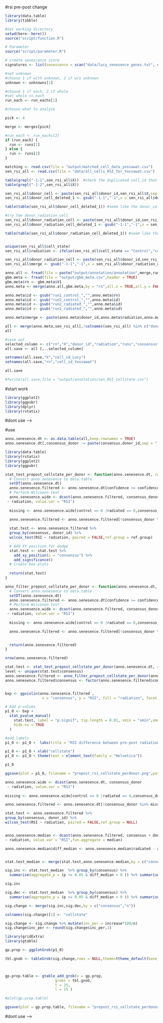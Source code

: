 #rsi pre-post change

```r
library(data.table)
library(tibble)
```

```r
#Set working directory
setwd(here::here())
source("script/function.R")

# Parameter
source("script/parameter.R")

```
```r
# create senescence score
signatures <- list(senescence = scan("data/lucy_senesence_genes.txt", character(), sep = ",", strip.white = TRUE))
```
```r
#set unknown 
#choose 1 if with unknown, 2 if w/o unknown
unknown <- unknowns[1]

#choose 1 if each, 2 if whole
#set whole vs each
run_each <- run_eachs[1]

#choose what to analyse

pick <- 4

merge <- merges[pick]

#run_each <- run_eachs[2]
if (run_each) {
  run <- runs[1]
} else {
  run <- runs[2]
}
```



```r
matching <- read.csv(file = "output/matched_cell_data_yossawat.csv")
sen_rsi_all <- read.csv(file = "data/all_cells_RSI_for_Yossawat.csv")
```
```r
table(grepl("-1-1",sen_rsi_all$X))  #check the duplicated cell_id that is added the -1
table(grepl("-1-2",sen_rsi_all$X))

sen_rsi_all$donor_cell <- paste(sen_rsi_all$donor_id,sen_rsi_all$X,sep = "_")
sen_rsi_all$donor_cell_deleted_1 <- gsub("-1-1","-1",x = sen_rsi_all$donor_cell)

table(table(sen_rsi_all$donor_cell_deleted_1)) #seem like the donor_cell still have duplicate > meaning that need donor_run_cell_id but unfortunately we cannot do it that we as the run

#try the donor_radiation_cell
sen_rsi_all$donor_radiation_cell <- paste(sen_rsi_all$donor_id,sen_rsi_all$cell_state,sen_rsi_all$X,sep = "_")
sen_rsi_all$donor_radiation_cell_deleted_1 <- gsub("-1-1","-1",x = sen_rsi_all$donor_radiation_cell)

table(table(sen_rsi_all$donor_radiation_cell_deleted_1)) #seem like the donor_radiation_cell work


unique(sen_rsi_all$cell_state)
sen_rsi_all$radiation <- ifelse(sen_rsi_all$cell_state == "Control","control","radiated")

sen_rsi_all$donor_radiation_cell <- paste(sen_rsi_all$donor_id,sen_rsi_all$radiation,sen_rsi_all$X,sep = "_")
sen_rsi_all$merge <- gsub("-1-1","-1",x = sen_rsi_all$donor_radiation_cell)

```

```r
anno.all <- fread(file = paste("output/annotation/annotation",merge,run,unknown,".csv",sep = "_"))
gbm.meta <- fread(file = "output/gbm_meta.csv",header = TRUE)
gbm.meta$rn <- gbm.meta$V1
anno.meta <- merge(anno.all,gbm.meta,by = "rn",all.x = TRUE,all.y = FALSE)

anno.meta$id <- gsub("run1_control_","",anno.meta$rn)
anno.meta$id <- gsub("run2_control_","",anno.meta$id)
anno.meta$id <- gsub("run2_radiated_","",anno.meta$id)
anno.meta$id <- gsub("run1_radiated_","",anno.meta$id)

anno.meta$merge <- paste(anno.meta$donor_id,anno.meta$radiation,anno.meta$id,sep = "_")
```

```r
all <- merge(anno.meta,sen_rsi_all[,!colnames(sen_rsi_all) %in% c("donor_id","radiation")], by = "merge")
all
```
```r
#save out
selected_column <- c("rn","X","donor_id","radiation","runs","consensus","sen_score","sen_score_no_STAT1","binary.senescence","RSI","Tie","MESlike" ,"AClike", "NPClike", "OPClike","confidence","unknown")
all.save <- all [,..selected_column]

setnames(all.save,"X","cell_id_Lucy")
setnames(all.save,"rn","cell_id_Yossawat")

all.save

#fwrite(all.save,file = "output/annotation/sen_RSI_cellstate.csv")
```


#start work
```r
library(ggplot2)
library(ggpubr)
library(dplyr)
library(rstatix)
```

#dont use -->
<!-- ```{r} -->
<!-- plot_cellstate_prepost_per_donor <- function(anno, confidence_threshold = 0,ref.group = NULL) { -->
<!--   # Perform Wilcoxon test -->
<!--   stat.test <- anno %>% -->
<!--     filter(confidence >= confidence_threshold) %>% -->
<!--     group_by(donor_radiation, donor_id, radiation) %>% -->
<!--     wilcox_test(RSI ~ consensus, paired = FALSE,ref.group = ref.group)  %>% -->
<!--   adjust_pvalue(method = "bonferroni") %>% -->
<!--   add_significance() -->

<!--   # Add XY position for dodge -->
<!--   stat.test <- stat.test %>% -->
<!--     add_xy_position(x = "radiation", dodge = 0.8) -->


<!--   # Create violin plots -->
<!--   bxp <- ggviolin(anno %>% filter(confidence >= confidence_threshold),  -->
<!--                    x = "radiation", y = "RSI",fill = "consensus", facet.by = "donor_id") -->


<!--   # Add p-values -->
<!--   plot <- bxp +  -->
<!--     stat_pvalue_manual( -->
<!--       stat.test, label = "p.adj.signif",  -->
<!--       hide.ns = TRUE -->
<!--     ) + labs(title = "RSI difference among cellstates pre-post radiation",subtitle = "per each donor", caption = "pairwise mann whitney u test with bonferroni adjustment (alpha error = 0.05) \n Not significant pairs are hidden.") + -->
<!--     scale_fill_manual(values = cellstate_colors)  # Assuming cellstate_colors is defined elsewhere -->

<!--   return(plot) -->
<!-- } -->
<!-- ``` -->





<!-- ```{r} -->

<!-- # Example usage -->
<!-- p0_0 <- plot_cellstate_prepost_per_donor(anno = all, confidence_threshold = 0) -->
<!-- p0_0 -->
<!-- ``` -->
<!-- ```{r} -->
<!-- ggsave(plot = p0_0, filename = "prepost_cellstate_rsi_perdonor.png",path = "figure/",width = 20,height = 20) -->
<!-- ``` -->



<!-- ```{r} -->
<!-- # # Example usage -->
<!-- p0_0.5 <- plot_cellstate_prepost_per_donor(all, confidence_threshold = 0.5) -->
<!-- p0_0.5 -->
<!-- ``` -->

<!-- ```{r} -->
<!-- # p0.all <- plot_cellstate_prepost_per_donor(anno.senesence, confidence_threshold = 0,ref.group = "all") -->
<!-- # p0.all -->
<!-- ``` -->

<!-- ```{r} -->
<!-- plot_cellstate_prepost<- function(anno.senesence, confidence_threshold = 0,ref.group = NULL) { -->
<!--   # Perform Wilcoxon test -->
<!--   stat.test <- anno.senesence %>% -->
<!--     filter(confidence >= confidence_threshold) %>% -->
<!--     group_by(radiation) %>% -->
<!--     wilcox_test(RSI ~ consensus, paired = FALSE,ref.group = ref.group) %>% -->
<!--   adjust_pvalue(method = "bonferroni") %>% -->
<!--   add_significance() -->

<!--   # Add XY position for dodge -->
<!--   stat.test <- stat.test %>% -->
<!--     add_xy_position(x = "radiation", dodge = 0.8) -->

<!--   # Create box plots -->
<!--   bxp <- ggviolin(anno.senesence %>% filter(confidence >= confidence_threshold),  -->
<!--                    x = "radiation", y = "RSI", fill = "consensus",notch = FALSE,add = "median_q1q3",error.plot = "crossbar") -->

<!--   # Add p-values -->
<!--   plot <- bxp +  -->
<!--     stat_pvalue_manual( -->
<!--       stat.test, label = "p.adj.signif", tip.length = 0.01, -->
<!--       hide.ns = TRUE -->
<!--     ) + labs(title = "RSI difference among cellstates pre-post radiation", caption = "pairwise mann whitney u test with bonferroni adjustment (alpha error = 0.05) \n Not significant pairs are hidden.") + -->
<!--     scale_fill_manual(values = cellstate_colors)  # Assuming cellstate_colors is defined elsewhere -->
<!--   return(plot) -->
<!-- } -->
<!-- ``` -->

<!-- ```{r} -->
<!-- p4_0 <- plot_cellstate_prepost(all, confidence_threshold = 0) -->
<!-- p4_0 -->
<!-- ``` -->
<!-- ```{r} -->
<!-- ggsave(plot = p4_0, filename = "prepost_cellstate_rsi.png",path = "figure/",width = 20,height = 20) -->
<!-- ``` -->

<!-- ```{r} -->
<!-- p4_0.5 <- plot_cellstate_prepost(all, confidence_threshold = 0.5) -->
<!-- p4_0.5 -->
<!-- ``` -->

<!-- ```{r} -->
<!-- #Find the median  -->
<!-- sen_score_average <- anno.senesence %>% group_by(consensus,donor_id,radiation) %>% summarise(median = median(sen_score), -->
<!--                                                                                              mean = mean(sen_score)) %>% ungroup() -->
<!-- ```  -->

<!-- ```{r} -->
<!-- sen_score_average %>% filter(radiation == "control") %>% -->
<!--   ggplot(data = ., aes(x=donor_id,y= median,fill = consensus,color = consensus,group = consensus)) + -->
<!--   geom_point() + geom_line() + theme_classic() -->
<!-- ``` -->







#use


```r
anno.senesence.dt <- as.data.table(all,keep.rownames = TRUE)
anno.senesence.dt[,consensus_donor := paste(consensus,donor_id,sep = "_")] 
```



```r
library(data.table)
library(rstatix)
library(ggplot2)
library(ggpubr)

stat_test_prepost_cellstate_per_donor <- function(anno.senesence.dt, confidence_threshold = 0, ref.group = NULL) {
  # Convert anno.senesence to data.table
  setDT(anno.senesence.dt)
  anno.senesence.filtered <- anno.senesence.dt[confidence >= confidence_threshold]
  # Perform Wilcoxon test
  anno.senesence.wide <- dcast(anno.senesence.filtered, consensus_donor
 ~ radiation, value.var = "RSI")
  
  missing <- anno.senesence.wide[control == 0 |radiated == 0,consensus_donor]

  anno.senesence.filtered <- anno.senesence.filtered[!consensus_donor %in% missing,]
  
  stat.test <- anno.senesence.filtered %>%
  group_by(consensus, donor_id) %>%
  wilcox_test(RSI ~ radiation, paired = FALSE,ref.group = ref.group)

  # Add XY position for dodge
  stat.test <- stat.test %>%
    add_xy_position(x = "consensus") %>%
    add_significance()  
  # Create box plots
  
  return(stat.test)
}

anno_filter_prepost_cellstate_per_donor <- function(anno.senesence.dt, confidence_threshold = 0, ref.group = NULL) {
  # Convert anno.senesence to data.table
  setDT(anno.senesence.dt)
  anno.senesence.filtered <- anno.senesence.dt[confidence >= confidence_threshold]
  # Perform Wilcoxon test
  anno.senesence.wide <- dcast(anno.senesence.filtered, consensus_donor
 ~ radiation, value.var = "RSI")
  
  missing <- anno.senesence.wide[control == 0 |radiated == 0,consensus_donor]

  anno.senesence.filtered <- anno.senesence.filtered[!consensus_donor %in% missing,]

  
  return(anno.senesence.filtered)
}

```
```r
nrow(anno.senesence.filtered)
```

```r

stat.test <- stat_test_prepost_cellstate_per_donor(anno.senesence.dt, confidence_threshold = 0)
level <- unique(stat.test$consensus)
anno.senesence.filtered <- anno_filter_prepost_cellstate_per_donor(anno.senesence.dt, confidence_threshold = 0)
anno.senesence.filtered$consensus <- factor(anno.senesence.filtered$consensus,levels = level)


bxp <- ggviolin(anno.senesence.filtered , 
                 x = "consensus", y = "RSI", fill = "radiation", facet.by = "donor_id") 

# Add p-values
p1_0 <- bxp + 
  stat_pvalue_manual(
    stat.test, label = "p.signif", tip.length = 0.01, xmin = "xmin",xmax = "xmax",
    hide.ns = TRUE
  ) 

#add labels
p1_0 <- p1_0 +  labs(title = "RSI difference between pre-post radiation for each cellstate",subtitle = "per donor", caption = "Mann whitney u test (alpha error = 0.05) \n Not significant pairs are hidden.")

p1_0 <- p1_0 + xlab("cellstate") 
p1_0 <- p1_0 + theme(text = element_text(family = "Helvetica"))
```

```r
p1_0
```


```r
ggsave(plot = p1_0, filename = "prepost_rsi_cellstate_perdonor.png",path = "figure/",width = 15,height = 15)
```

```r
anno.senesence.wide <- dcast(anno.senesence.dt, consensus_donor
 ~ radiation, value.var = "RSI")
  
missing <- anno.senesence.wide[control == 0 |radiated == 0,consensus_donor]

anno.senesence.filtered <- anno.senesence.dt[!consensus_donor %in% missing,]

stat.test <- anno.senesence.filtered %>%
group_by(consensus, donor_id) %>%
wilcox_test(RSI ~ radiation, paired = FALSE,ref.group = NULL)


anno.senesence.median <- dcast(anno.senesence.filtered, consensus + donor_id
~ radiation, value.var = "RSI",fun.aggregate = median)

anno.senesence.median$diff_median <- anno.senesence.median$radiated - anno.senesence.median$control


stat.test_median <- merge(stat.test,anno.senesence.median,by = c("consensus","donor_id"))
```


```r
sig.inc <- stat.test_median  %>% group_by(consensus) %>%
  summarise(aggregate_p = (p <= 0.05 & diff_median > 0 )) %>% summarise(increase = sum(aggregate_p), n = n())

sig.inc
```


```r
sig.dec <- stat.test_median  %>% group_by(consensus) %>%
  summarise(aggregate_p = (p <= 0.05 & diff_median < 0 )) %>% summarise(decrease = sum(aggregate_p), n = n())
```
```r
sig.change <- merge(sig.inc,sig.dec,by = c("consensus","n"))

colnames(sig.change)[1] <- "cellstate"

sig.change <- sig.change %>% mutate(inc_per = increase*100/n) 
sig.change$inc_per <- round(sig.change$inc_per,1)

```


```r
library(gridExtra)
library(gtable)
```

```r
gp.prop <- ggplotGrob(p1_0)
```

```r
tbl.gnob <- tableGrob(sig.change,rows = NULL,theme=ttheme_default(base_size = 20,padding = unit(c(1, 1), "mm")) )



gp.prop.table <- gtable_add_grob(x = gp.prop,
                       grobs = tbl.gnob,
                       t = 25, 
                       l = 15 )

#plot(gp.prop.table)
```

```r
ggsave(plot = gp.prop.table, filename = "prepost_rsi_cellstate_perdonor_withtable.png",path = "figure/",width =15,height = 15)
```


#dont use -->
<!-- ```{r} -->
<!-- p1_0.5 <- plot_prepost_cellstate_per_donor(anno.senesence.dt, confidence_threshold = 0.5) -->
<!-- p1_0.5 -->
<!-- ``` -->

<!-- ```{r} -->
<!-- plot_prepost_cellstate <- function(anno.senesence.dt, confidence_threshold = 0, ref.group = NULL) { -->
<!--   # Convert anno.senesence to data.table -->
<!--   setDT(anno.senesence.dt) -->
<!--   anno.senesence.filtered <- anno.senesence.dt[confidence >= confidence_threshold] -->
<!--   # Perform Wilcoxon test -->
<!--   anno.senesence.wide <- dcast(anno.senesence.filtered, consensus -->
<!--  ~ radiation, value.var = "RSI") -->

<!--   missing <- anno.senesence.wide[control == 0 |radiated == 0,consensus] -->

<!--   anno.senesence.filtered <- anno.senesence.filtered[!consensus %in% missing,] -->

<!--   stat.test <- anno.senesence.filtered %>% -->
<!--   group_by(consensus) %>% -->
<!--   wilcox_test(RSI ~ radiation, paired = FALSE,ref.group = ref.group) -->

<!--   # Add XY position for dodge -->
<!--   stat.test <- stat.test %>% -->
<!--     add_xy_position(x = "consensus", dodge = 0.8) %>% -->
<!--     add_significance()   -->
<!--   # Create box plots -->
<!--   bxp <- ggviolin(anno.senesence.filtered ,  -->
<!--                    x = "consensus", y = "RSI", fill = "radiation",add = "median_q1q3",error.plot = "crossbar")  -->

<!--   # Add p-values -->
<!--   plot <- bxp +  -->
<!--     stat_pvalue_manual( -->
<!--       stat.test, label = "p.signif", tip.length = 0.01, -->
<!--       hide.ns = TRUE -->
<!--     )  -->
<!--    #add labels -->
<!--   plot <- plot +  labs(title = "RSI difference between pre-post radiation for each cellstate",caption = "Mann whitney u test (alpha error = 0.05) \n Not significant pairs are hidden.") -->
<!--   return(plot) -->
<!-- } -->
<!-- ``` -->


<!-- ```{r} -->
<!-- p3_0 <- plot_prepost_cellstate(anno.senesence.dt, confidence_threshold = 0) -->
<!-- p3_0 -->
<!-- ``` -->
<!-- ```{r} -->
<!-- ggsave(plot = p3_0, filename = "prepost_rsi_cellstate.png",path = "figure/",width = 20,height = 20) -->
<!-- ``` -->
<!-- ```{r} -->
<!-- p3_0.5 <- plot_prepost_cellstate(anno.senesence.dt, confidence_threshold = 0.5) -->
<!-- p3_0.5 -->
<!-- ``` -->

